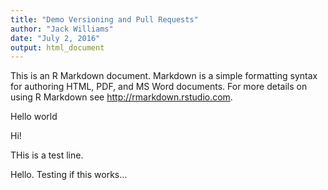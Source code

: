 ```yaml
---
title: "Demo Versioning and Pull Requests"
author: "Jack Williams"
date: "July 2, 2016"
output: html_document
---
```


This is an R Markdown document. Markdown is a simple formatting syntax for authoring HTML, PDF, and MS Word documents. For more details on using R Markdown see <http://rmarkdown.rstudio.com>.

Hello world

Hi!

THis is a test line.

Hello. Testing if this works...
